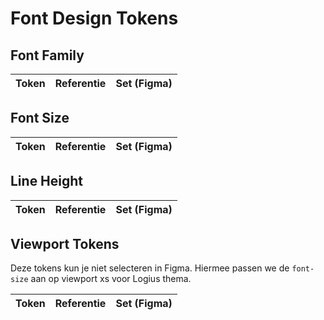 
<Meta title="Design Tokens/Common/Typografie" />

# Font Design Tokens

## Font Family

<DesignTokenOverview>
  <table>
    <thead>
      <tr>
        <th>Token</th>
        <th>Referentie</th>
        <th>Set (Figma)</th>
      </tr>
    </thead>
    <tbody>
      <DesignTokenFontPreview token="lux.font-family.primary" reference="ro.font-family.sans" set="product" />
      <DesignTokenFontPreview token="lux.font-family.secondary" reference="ro.font-family.serif" set="product" />
    </tbody>
  </table>

## Font Size

<table>
  <thead>
    <tr>
      <th>Token</th>
      <th>Referentie</th>
      <th>Set (Figma)</th>
    </tr>
  </thead>
  <tbody>
    <DesignTokenFontPreview
      token="lux.font-size.heading.level-1"
      reference="viewport.font-size.heading.level-1"
      set="product"
    />
    <DesignTokenFontPreview
      token="lux.font-size.heading.level-2"
      reference="viewport.font-size.heading.level-2"
      set="product"
    />
    <DesignTokenFontPreview
      token="lux.font-size.heading.level-3"
      reference="viewport.font-size.heading.level-3"
      set="product"
    />
    <DesignTokenFontPreview
      token="lux.font-size.heading.level-4"
      reference="viewport.font-size.heading.level-4"
      set="product"
    />
    <DesignTokenFontPreview token="lux.font-size.body.large" reference="viewport.font-size.body.large" set="product" />
    <DesignTokenFontPreview
      token="lux.font-size.body.default"
      reference="viewport.font-size.body.default"
      set="product"
    />
    <DesignTokenFontPreview token="lux.font-size.body.small" reference="viewport.font-size.body.small" set="product" />
  </tbody>
</table>

## Line Height

<table>
  <thead>
    <tr>
      <th>Token</th>
      <th>Referentie</th>
      <th>Set (Figma)</th>
    </tr>
  </thead>
  <tbody>
    <DesignTokenFontPreview
      token="lux.line-height.heading.level-1"
      reference="viewport.line-height.heading.level-1"
      set="product"
    />
    <DesignTokenFontPreview
      token="lux.line-height.heading.level-2"
      reference="viewport.line-height.heading.level-2"
      set="product"
    />
    <DesignTokenFontPreview
      token="lux.line-height.heading.level-3"
      reference="viewport.line-height.heading.level-3"
      set="product"
    />
    <DesignTokenFontPreview
      token="lux.line-height.heading.level-4"
      reference="viewport.line-height.heading.level-4"
      set="product"
    />
    <DesignTokenFontPreview
      token="lux.line-height.body.large"
      reference="viewport.line-height.body.large"
      set="product"
    />
    <DesignTokenFontPreview
      token="lux.line-height.body.default"
      reference="viewport.line-height.body.default"
      set="product"
    />
    <DesignTokenFontPreview
      token="lux.line-height.body.small"
      reference="viewport.line-height.body.small"
      set="product"
    />
  </tbody>
</table>

## Viewport Tokens

Deze tokens kun je niet selecteren in Figma. Hiermee passen we de `font-size` aan op viewport xs voor Logius thema.

  <table>
    <thead>
      <tr>
        <th>Token</th>
        <th>Referentie</th>
        <th>Set (Figma)</th>
      </tr>
    </thead>
    <tbody>
      <DesignTokenFontPreview token="viewport.font-size.heading.level-1" reference="lux.font-size.large-scale.xl" set="viewport" />
      <DesignTokenFontPreview token="viewport.font-size.heading.level-2" reference="lux.font-size.large-scale.lg" set="viewport" />
      <DesignTokenFontPreview token="viewport.font-size.heading.level-3" reference="lux.font-size.large-scale.md" set="viewport" />
      <DesignTokenFontPreview token="viewport.font-size.heading.level-4" reference="lux.font-size.large-scale.sm" set="viewport" />
      <DesignTokenFontPreview token="viewport.font-size.body.large" reference="lux.font-size.large-scale.md" set="viewport" />
      <DesignTokenFontPreview token="viewport.font-size.body.default" reference="lux.font-size.large-scale.sm" set="viewport" />
      <DesignTokenFontPreview token="viewport.font-size.body.small" reference="lux.font-size.large-scale.xs" set="viewport" />
      <DesignTokenFontPreview token="viewport.line-height.heading.level-1" reference="lux.line-height.large-scale.xl" set="viewport" />
      <DesignTokenFontPreview token="viewport.line-height.heading.level-2" reference="lux.line-height.large-scale.lg" set="viewport" />
      <DesignTokenFontPreview token="viewport.line-height.heading.level-3" reference="lux.line-height.large-scale.md" set="viewport" />
      <DesignTokenFontPreview token="viewport.line-height.heading.level-4" reference="lux.line-height.large-scale.sm" set="viewport" />
      <DesignTokenFontPreview token="viewport.line-height.body.large" reference="lux.line-height.large-scale.md" set="viewport" />
      <DesignTokenFontPreview token="viewport.line-height.body.default" reference="lux.line-height.large-scale.sm" set="viewport" />
      <DesignTokenFontPreview token="viewport.line-height.body.small" reference="lux.line-height.large-scale.xs" set="viewport" />
    </tbody>
  </table>
</DesignTokenOverview>
